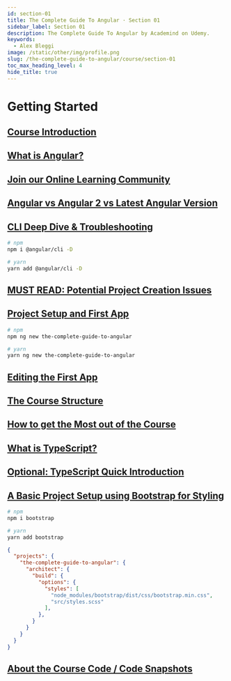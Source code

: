 ```yaml
---
id: section-01
title: The Complete Guide To Angular · Section 01
sidebar_label: Section 01
description: The Complete Guide To Angular by Academind on Udemy.
keywords:
  - Alex Bleggi
image: /static/other/img/profile.png
slug: /the-complete-guide-to-angular/course/section-01
toc_max_heading_level: 4
hide_title: true
---
```



# Getting Started

## [Course Introduction](https://www.udemy.com/course/the-complete-guide-to-angular-2/learn/lecture/13914134#overview)

## [What is Angular?](https://www.udemy.com/course/the-complete-guide-to-angular-2/learn/lecture/6655598#overview)

## [Join our Online Learning Community](https://www.udemy.com/course/the-complete-guide-to-angular-2/learn/lecture/16667670#overview)

## [Angular vs Angular 2 vs Latest Angular Version](https://www.udemy.com/course/the-complete-guide-to-angular-2/learn/lecture/6655670#overview)

## [CLI Deep Dive & Troubleshooting](https://www.udemy.com/course/the-complete-guide-to-angular-2/learn/lecture/6655678#overview)

```bash
# npm
npm i @angular/cli -D

# yarn
yarn add @angular/cli -D
```

## [MUST READ: Potential Project Creation Issues](https://www.udemy.com/course/the-complete-guide-to-angular-2/learn/lecture/20278691#overview)

## [Project Setup and First App](https://www.udemy.com/course/the-complete-guide-to-angular-2/learn/lecture/10415888#overview)

```bash
# npm
npm ng new the-complete-guide-to-angular

# yarn
yarn ng new the-complete-guide-to-angular
```

## [Editing the First App](https://www.udemy.com/course/the-complete-guide-to-angular-2/learn/lecture/10415892#overview)

## [The Course Structure](https://www.udemy.com/course/the-complete-guide-to-angular-2/learn/lecture/6655630#overview)

## [How to get the Most out of the Course](https://www.udemy.com/course/the-complete-guide-to-angular-2/learn/lecture/6655640#overview)

## [What is TypeScript?](https://www.udemy.com/course/the-complete-guide-to-angular-2/learn/lecture/6655652#overview)

## [Optional: TypeScript Quick Introduction](https://www.udemy.com/course/the-complete-guide-to-angular-2/learn/lecture/26107492#overview)

## [A Basic Project Setup using Bootstrap for Styling](https://www.udemy.com/course/the-complete-guide-to-angular-2/learn/lecture/6655614#overview)

```bash
# npm
npm i bootstrap

# yarn
yarn add bootstrap
```

```json {8} title="angular.json"
{
  "projects": {
    "the-complete-guide-to-angular": {
      "architect": {
        "build": {
          "options": {
            "styles": [
              "node_modules/bootstrap/dist/css/bootstrap.min.css",
              "src/styles.scss"
            ],
          },
        }
      }
    }
  }
}
```

## [About the Course Code / Code Snapshots](https://www.udemy.com/course/the-complete-guide-to-angular-2/learn/lecture/6709112#overview)
